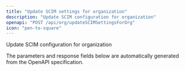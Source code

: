 ```yaml
---
title: "Update SCIM settings for organization"
description: "Update SCIM configuration for organization"
openapi: "POST /api/org/updateSCIMSettingsForOrg"
icon: "pen-to-square"
---
```


Update SCIM configuration for organization

<Note>
The parameters and response fields below are automatically generated from the OpenAPI specification.
</Note>
